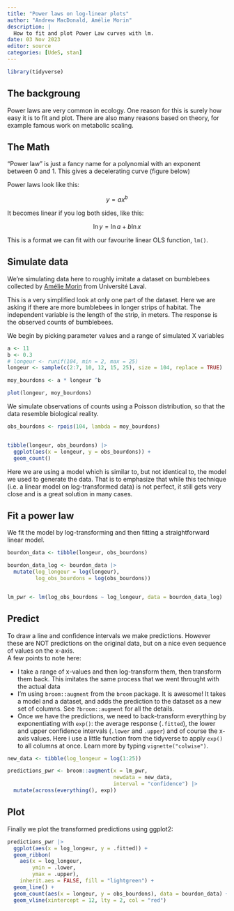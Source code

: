 ```yaml
---
title: "Power laws on log-linear plots"
author: "Andrew MacDonald, Amélie Morin"
description: |
  How to fit and plot Power Law curves with lm.
date: 03 Nov 2023
editor: source
categories: [UdeS, stan]
---
```


```r
library(tidyverse)
```

## The backgroung

Power laws are very common in ecology. 
One reason for this is surely how easy it is to fit and plot. 
There are also many reasons based on theory, for example famous work on metabolic scaling.

## The Math

"Power law" is just a fancy name for a polynomial with an exponent between 0 and 1. This gives a decelerating curve (figure below)

Power laws look like this:

$$
y = ax^b
$$

It becomes linear if you log both sides, like this:

$$ 
\ln{y} = \ln{a} + b\ln{x}
$$

This is a format we can fit with our favourite linear OLS function, `lm()`.

## Simulate data

We're simulating data here to roughly imitate a dataset on bumblebees collected by [Amélie Morin](https://www.fournierlab.com/eacutequipe.html) from Université Laval.

This is a very simplified look at only one part of the dataset. 
Here we are asking if there are more bumblebees in longer strips of habitat. The independent variable is the length of the strip, in meters. 
The response is the observed counts of bumblebees.

We begin by picking parameter values and a range of simulated X variables 

```r
a <- 11
b <- 0.3
# longeur <- runif(104, min = 2, max = 25)
longeur <- sample(c(2:7, 10, 12, 15, 25), size = 104, replace = TRUE)

moy_bourdons <- a * longeur ^b

plot(longeur, moy_bourdons)
```

We simulate observations of counts using a Poisson distribution, so that the data resemble biological reality.

```r
obs_bourdons <- rpois(104, lambda = moy_bourdons)


tibble(longeur, obs_bourdons) |> 
  ggplot(aes(x = longeur, y = obs_bourdons)) + 
  geom_count()
```

:::{.callout-note}
Here we are using a model which is similar to, but not identical to, the model we used to generate the data. That is to emphasize that while this technique (i.e. a linear model on log-transformed data) is not perfect, it still gets very close and is a great solution in many cases.
:::

## Fit a power law

We fit the model by log-transforming and then fitting a straightforward linear model.

```r
bourdon_data <- tibble(longeur, obs_bourdons)

bourdon_data_log <- bourdon_data |> 
  mutate(log_longeur = log(longeur),
         log_obs_bourdons = log(obs_bourdons))


lm_pwr <- lm(log_obs_bourdons ~ log_longeur, data = bourdon_data_log)

```

## Predict

To draw a line and confidence intervals we make predictions. 
However these are NOT predictions on the original data, but on a nice even sequence of values on the x-axis.  
A few points to note here:

* I take a range of x-values and then log-transform them, then transform them back. This imitates the same process that we went throught with the actual data
* I'm using `broom::augment` from the `broom` package. It is awesome! It takes a model and a dataset, and adds the prediction to the dataset as a new set of columns. See `?broom::augment` for all the details.
* Once we have the predictions, we need to back-transform everything by exponentiating with `exp()`: the average response (`.fitted`), the lower and upper confidence intervals (`.lower` and `.upper`) and of course the x-axis values. Here i use a little function from the tidyverse to apply `exp()` to all columns at once. Learn more by typing `vignette("colwise")`.

```r
new_data <- tibble(log_longeur = log(1:25))

predictions_pwr <- broom::augment(x = lm_pwr,
                                  newdata = new_data,
                                  interval = "confidence") |>
  mutate(across(everything(), exp))

```



## Plot

Finally we plot the transformed predictions using ggplot2:

```r
predictions_pwr |> 
  ggplot(aes(x = log_longeur, y = .fitted)) + 
  geom_ribbon(
    aes(x = log_longeur,
        ymin = .lower,
        ymax = .upper), 
    inherit.aes = FALSE, fill = "lightgreen") +  
  geom_line() + 
  geom_count(aes(x = longeur, y = obs_bourdons), data = bourdon_data) + 
  geom_vline(xintercept = 12, lty = 2, col = "red")
```


